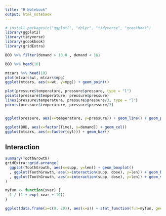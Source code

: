 ```yaml
---
title: "R Notebook"
output: html_notebook
---
```


```r
# install.packages(c("ggplot2", "dplyr", "tidyverse", "gcookbook")
library(ggplot2)
library(tidyverse)
library(gcookbook)
library(gridExtra)
```

```r
BOD %>% filter(demand > 10.0 , demand < 16)
```

```r
BOD %>% head(10)
```


```r
mtcars %>% head(10)
plot(mtcars$wt, mtcars$mpg)
ggplot(mtcars, aes(x=wt, y=mpg)) + geom_point()

```


```r
plot(pressure$temperature, pressure$pressure, type = "l")
points(pressure$temperature, pressure$pressure)
lines(pressure$temperature, pressure$pressure/3, type = "l")
points(pressure$temperature, pressure$pressure/3)


ggplot(pressure, aes(x=temperature, y=pressure)) + geom_line() + geom_point()
```



```r
ggplot(BOD, aes(x=factor(Time), y=demand)) + geom_col()
ggplot(mtcars, aes(x=factor(cyl))) + geom_bar()
```



## Interaction

```r
summary(ToothGrowth)
gridExtra::grid.arrange(
  ggplot(ToothGrowth, aes(x=supp, y=len)) + geom_boxplot()
  , ggplot(ToothGrowth, aes(x=interaction(supp, dose), y=len)) + geom_boxplot()
  , ggplot(ToothGrowth, aes(x=interaction(supp, dose), y=len)) + geom_violin()
)
```




```r
myfun <- function(xvar) {
  1 / (1 + exp(-xvar + 10))
}

ggplot(data.frame(x=c(0, 20)), aes(x=x)) + stat_function(fun=myfun, geom = "line")
```


